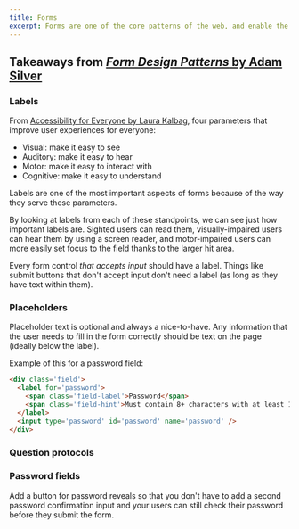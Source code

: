 ```yaml
---
title: Forms
excerpt: Forms are one of the core patterns of the web, and enable the interactivity that users expect from a web application.
---
```


## Takeaways from [_Form Design Patterns_ by Adam Silver](https://www.smashingmagazine.com/printed-books/form-design-patterns/)

<Bookmark url='https://www.smashingmagazine.com/printed-books/form-design-patterns/' />

### Labels

From [Accessibility for Everyone by Laura Kalbag](https://abookapart.com/products/accessibility-for-everyone), four parameters that improve user experiences for everyone:

- Visual: make it easy to see
- Auditory: make it easy to hear 
- Motor: make it easy to interact with 
- Cognitive: make it easy to understand 

Labels are one of the most important aspects of forms because of the way they serve these parameters. 

<p className='highlight'>By looking at labels from each of these standpoints, we can see just how important labels are. Sighted users can read them, visually-impaired users can hear them by using a screen reader, and motor-impaired users can more easily set focus to the field thanks to the larger hit area.</p>

Every form control _that accepts input_ should have a label. Things like submit buttons that don't accept input don't need a label (as long as they have text within them).

### Placeholders

Placeholder text is optional and always a nice-to-have. Any information that the user needs to fill in the form correctly should be text on the page (ideally below the label).

Example of this for a password field:

```html
<div class='field'>
  <label for='password'>
    <span class='field-label'>Password</span>
    <span class='field-hint'>Must contain 8+ characters with at least 1 number and 1 uppercase letter.</span>
  </label>
  <input type='password' id='password' name='password' />
</div>
```

### Question protocols

<Bookmark url='https://www.uxmatters.com/mt/archives/2010/06/the-question-protocol-how-to-make-sure-every-form-field-is-necessary.php' />

### Password fields

Add a button for password reveals so that you don't have to add a second password confirmation input and your users can still check their password before they submit the form.